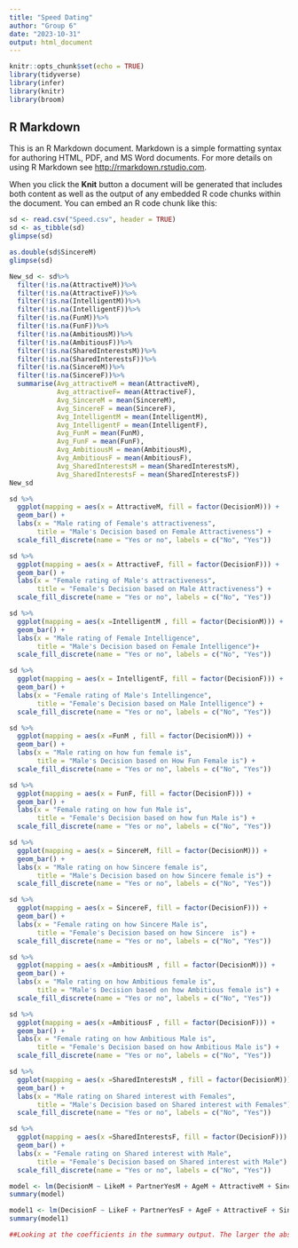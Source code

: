 ```yaml
---
title: "Speed Dating"
author: "Group 6"
date: "2023-10-31"
output: html_document
---
```


```r
knitr::opts_chunk$set(echo = TRUE)
library(tidyverse)
library(infer)
library(knitr)
library(broom)
```

## R Markdown

This is an R Markdown document. Markdown is a simple formatting syntax for authoring HTML, PDF, and MS Word documents. For more details on using R Markdown see <http://rmarkdown.rstudio.com>.

When you click the **Knit** button a document will be generated that includes both content as well as the output of any embedded R code chunks within the document. You can embed an R code chunk like this:

```r
sd <- read.csv("Speed.csv", header = TRUE)
sd <- as_tibble(sd)
glimpse(sd)
```




```r
as.double(sd$SincereM)
glimpse(sd)
```

```r
New_sd <- sd%>%
  filter(!is.na(AttractiveM))%>%
  filter(!is.na(AttractiveF))%>%
  filter(!is.na(IntelligentM))%>%
  filter(!is.na(IntelligentF))%>%
  filter(!is.na(FunM))%>%
  filter(!is.na(FunF))%>%
  filter(!is.na(AmbitiousM))%>%
  filter(!is.na(AmbitiousF))%>%
  filter(!is.na(SharedInterestsM))%>%
  filter(!is.na(SharedInterestsF))%>%
  filter(!is.na(SincereM))%>%
  filter(!is.na(SincereF))%>%
  summarise(Avg_attractiveM = mean(AttractiveM),
            Avg_attractiveF= mean(AttractiveF),
            Avg_SincereM = mean(SincereM),
            Avg_SincereF = mean(SincereF),
            Avg_IntelligentM = mean(IntelligentM),
            Avg_IntelligentF = mean(IntelligentF),
            Avg_FunM = mean(FunM),
            Avg_FunF = mean(FunF),
            Avg_AmbitiousM = mean(AmbitiousM),
            Avg_AmbitiousF = mean(AmbitiousF),
            Avg_SharedInterestsM = mean(SharedInterestsM),
            Avg_SharedInterestsF = mean(SharedInterestsF))
New_sd
```
```r
sd %>% 
  ggplot(mapping = aes(x = AttractiveM, fill = factor(DecisionM))) +
  geom_bar() +
  labs(x = "Male rating of Female's attractiveness", 
       title = "Male's Decision based on Female Attractiveness") +
  scale_fill_discrete(name = "Yes or no", labels = c("No", "Yes"))
```

```r
sd %>% 
  ggplot(mapping = aes(x = AttractiveF, fill = factor(DecisionF))) +
  geom_bar() +
  labs(x = "Female rating of Male's attractiveness", 
       title = "Female's Decision based on Male Attractiveness") +
  scale_fill_discrete(name = "Yes or no", labels = c("No", "Yes"))
```

```r
sd %>% 
  ggplot(mapping = aes(x =IntelligentM , fill = factor(DecisionM))) +
  geom_bar() +
  labs(x = "Male rating of Female Intelligence", 
       title = "Male's Decision based on Female Intelligence")+
  scale_fill_discrete(name = "Yes or no", labels = c("No", "Yes"))
```
```r
sd %>% 
  ggplot(mapping = aes(x = IntelligentF, fill = factor(DecisionF))) +
  geom_bar() +
  labs(x = "Female rating of Male's Intellingence", 
       title = "Female's Decision based on Male Intelligence") +
  scale_fill_discrete(name = "Yes or no", labels = c("No", "Yes"))
```


```r
sd %>% 
  ggplot(mapping = aes(x =FunM , fill = factor(DecisionM))) +
  geom_bar() +
  labs(x = "Male rating on how fun female is", 
       title = "Male's Decision based on How Fun Female is") +
  scale_fill_discrete(name = "Yes or no", labels = c("No", "Yes"))
```
```r
sd %>% 
  ggplot(mapping = aes(x = FunF, fill = factor(DecisionF))) +
  geom_bar() +
  labs(x = "Female rating on how fun Male is", 
       title = "Female's Decision based on how fun Male is") +
  scale_fill_discrete(name = "Yes or no", labels = c("No", "Yes"))
```



```r
sd %>% 
  ggplot(mapping = aes(x = SincereM, fill = factor(DecisionM))) +
  geom_bar() +
  labs(x = "Male rating on how Sincere female is", 
       title = "Male's Decision based on how Sincere female is") +
  scale_fill_discrete(name = "Yes or no", labels = c("No", "Yes"))
```

```r
sd %>% 
  ggplot(mapping = aes(x = SincereF, fill = factor(DecisionF))) +
  geom_bar() +
  labs(x = "Female rating on how Sincere Male is", 
       title = "Female's Decision based on how Sincere  is") +
  scale_fill_discrete(name = "Yes or no", labels = c("No", "Yes"))
```



```r
sd %>% 
  ggplot(mapping = aes(x =AmbitiousM , fill = factor(DecisionM))) +
  geom_bar() +
  labs(x = "Male rating on how Ambitious female is", 
       title = "Male's Decision based on how Ambitious female is") +
  scale_fill_discrete(name = "Yes or no", labels = c("No", "Yes"))
```

```r
sd %>% 
  ggplot(mapping = aes(x =AmbitiousF , fill = factor(DecisionF))) +
  geom_bar() +
  labs(x = "Female rating on how Ambitious Male is", 
       title = "Female's Decision based on how Ambitious Male is") +
  scale_fill_discrete(name = "Yes or no", labels = c("No", "Yes"))
```


```r
sd %>% 
  ggplot(mapping = aes(x =SharedInterestsM , fill = factor(DecisionM))) +
  geom_bar() +
  labs(x = "Male rating on Shared interest with Females", 
       title = "Male's Decision based on Shared interest with Females") +
  scale_fill_discrete(name = "Yes or no", labels = c("No", "Yes"))
```

```r
sd %>% 
  ggplot(mapping = aes(x =SharedInterestsF, fill = factor(DecisionF))) +
  geom_bar() +
  labs(x = "Female rating on Shared interest with Male", 
       title = "Female's Decision based on Shared interest with Male") +
  scale_fill_discrete(name = "Yes or no", labels = c("No", "Yes"))
```

```r
model <- lm(DecisionM ~ LikeM + PartnerYesM + AgeM + AttractiveM + SincereM + IntelligentM + FunM + AmbitiousM + SharedInterestsM, data = sd)
summary(model)
```
```r
model1 <- lm(DecisionF ~ LikeF + PartnerYesF + AgeF + AttractiveF + SincereF + IntelligentF + FunF + AmbitiousF + SharedInterestsF, data = sd)
summary(model1)
```




```r
##Looking at the coefficients in the summary output. The larger the absolute value of the coefficient, the stronger the influence of that variable on the decision (DecisionM). Positive coefficients indicate a positive relationship, and negative coefficients indicate a negative relationship. The p-values will tell you whether each coefficient is statistically significant.
```

```r
```

